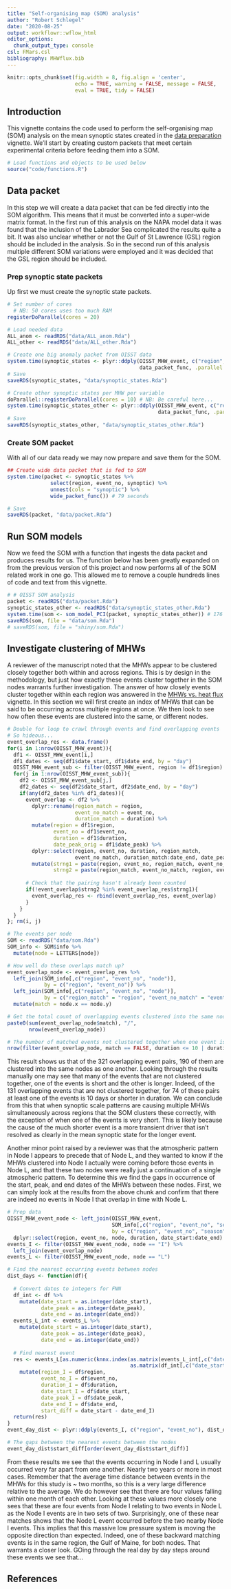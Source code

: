 ```yaml
---
title: "Self-organising map (SOM) analysis"
author: "Robert Schlegel"
date: "2020-08-25"
output: workflowr::wflow_html
editor_options:
  chunk_output_type: console
csl: FMars.csl
bibliography: MHWflux.bib
---
```


```r
knitr::opts_chunk$set(fig.width = 8, fig.align = 'center',
                      echo = TRUE, warning = FALSE, message = FALSE, 
                      eval = TRUE, tidy = FALSE)
```

## Introduction

This vignette contains the code used to perform the self-organising map (SOM) analysis on the mean synoptic states created in the [data preparation](https://robwschlegel.github.io/MHWflux/data-prep.html) vignette. We'll start by creating custom packets that meet certain experimental criteria before feeding them into a SOM.

```r
# Load functions and objects to be used below
source("code/functions.R")
```

## Data packet

In this step we will create a data packet that can be fed directly into the SOM algorithm. This means that it must be converted into a super-wide matrix format. In the first run of this analysis on the NAPA model data it was found that the inclusion of the Labrador Sea complicated the results quite a bit. It was also unclear whether or not the Gulf of St Lawrence (GSL) region should be included in the analysis. So in the second run of this analysis multiple different SOM variations were employed and it was decided that the GSL region should be included.

### Prep synoptic state packets

Up first we must create the synoptic state packets.

```r
# Set number of cores
  # NB: 50 cores uses too much RAM
registerDoParallel(cores = 20)

# Load needed data
ALL_anom <- readRDS("data/ALL_anom.Rda")
ALL_other <- readRDS("data/ALL_other.Rda")

# Create one big anomaly packet from OISST data
system.time(synoptic_states <- plyr::ddply(OISST_MHW_event, c("region", "event_no"),
                                           data_packet_func, .parallel = T, df = ALL_anom)) # 129 seconds
# Save
saveRDS(synoptic_states, "data/synoptic_states.Rda")

# Create other synoptic states per MHW per variable
doParallel::registerDoParallel(cores = 10) # NB: Be careful here...
system.time(synoptic_states_other <- plyr::ddply(OISST_MHW_event, c("region", "event_no"),
                                                 data_packet_func, .parallel = T, df = ALL_other)) # 212 seconds
# Save
saveRDS(synoptic_states_other, "data/synoptic_states_other.Rda")
```

### Create SOM packet

With all of our data ready we may now prepare and save them for the SOM.

```r
## Create wide data packet that is fed to SOM
system.time(packet <- synoptic_states %>%
              select(region, event_no, synoptic) %>%
              unnest(cols = "synoptic") %>%
              wide_packet_func()) # 79 seconds

# Save
saveRDS(packet, "data/packet.Rda")
```

## Run SOM models

Now we feed the SOM with a function that ingests the data packet and produces results for us. The function below has been greatly expanded on from the previous version of this project and now performs all of the SOM related work in one go. This allowed me to remove a couple hundreds lines of code and text from this vignette.

```r
# # OISST SOM analysis
packet <- readRDS("data/packet.Rda")
synoptic_states_other <- readRDS("data/synoptic_states_other.Rda")
system.time(som <- som_model_PCI(packet, synoptic_states_other)) # 176 seconds
saveRDS(som, file = "data/som.Rda")
# saveRDS(som, file = "shiny/som.Rda")
```

## Investigate clustering of MHWs

A reviewer of the manuscript noted that the MHWs appear to be clustered closely together both within and across regions. This is by design in the methodology, but just how exactly these events cluster together in the SOM nodes warrants further investigation. The answer of how closely events cluster together within each region was answered in the [MHWs vs. heat flux](https://robwschlegel.github.io/MHWflux/mhw-flux.html#Small_events_and_the_shoaling_MLD) vignette. In this section we will first create an index of MHWs that can be said to be occurring across multiple regions at once. We then look to see how often these events are clustered into the same, or different nodes.

```r
# Double for loop to crawl through events and find overlapping events
# So hideous...
event_overlap_res <- data.frame()
for(i in 1:nrow(OISST_MHW_event)){
  df1 <- OISST_MHW_event[i,]
  df1_dates <- seq(df1$date_start, df1$date_end, by = "day")
  OISST_MHW_event_sub <- filter(OISST_MHW_event, region != df1$region)
  for(j in 1:nrow(OISST_MHW_event_sub)){
    df2 <- OISST_MHW_event_sub[j,]
    df2_dates <- seq(df2$date_start, df2$date_end, by = "day")
    if(any(df2_dates %in% df1_dates)){
      event_overlap <- df2 %>% 
        dplyr::rename(region_match = region, 
                      event_no_match = event_no,
                      duration_match = duration) %>% 
        mutate(region = df1$region,
               event_no = df1$event_no,
               duration = df1$duration,
               date_peak_orig = df1$date_peak) %>% 
        dplyr::select(region, event_no, duration, region_match, 
                      event_no_match, duration_match:date_end, date_peak_orig) %>% 
        mutate(strng1 = paste(region, event_no, region_match, event_no_match),
               strng2 = paste(region_match, event_no_match, region, event_no))
      
      # Check that the pairing hasn't already been counted
      if(!event_overlap$strng2 %in% event_overlap_res$strng1){
        event_overlap_res <- rbind(event_overlap_res, event_overlap)
      }
    }
  }
}; rm(i, j)

# The events per node
SOM <- readRDS("data/som.Rda")
SOM_info <- SOM$info %>% 
  mutate(node = LETTERS[node])

# How well do these overlaps match up?
event_overlap_node <- event_overlap_res %>% 
  left_join(SOM_info[,c("region", "event_no", "node")], 
            by = c("region", "event_no")) %>% 
  left_join(SOM_info[,c("region", "event_no", "node")], 
            by = c("region_match" = "region", "event_no_match" = "event_no")) %>% 
  mutate(match = node.x == node.y)

# Get the total count of overlapping events clustered into the same node
paste0(sum(event_overlap_node$match), "/",
       nrow(event_overlap_node))

# The number of matched events not clustered together when one event is 10 days or shorter
nrow(filter(event_overlap_node, match == FALSE, duration <= 10 | duration_match <= 10))
```

This result shows us that of the 321 overlapping event pairs, 190 of them are clustered into the same nodes as one another. Looking through the results manually one may see that many of the events that are not clustered together, one of the events is short and the other is longer. Indeed, of the 131 overlapping events that are not clustered together, for 74 of these pairs at least one of the events is 10 days or shorter in duration. We can conclude from this that when synoptic scale patterns are causing multiple MHWs simultaneously across regions that the SOM clusters these correctly, with the exception of when one of the events is very short. This is likely because the cause of the much shorter event is a more transient driver that isn't resolved as clearly in the mean synoptic state for the longer event.

Another minor point raised by a reviewer was that the atmospheric pattern in Node I appears to precede that of Node L, and they wanted to know if the MHWs clustered into Node I actually were coming before those events in Node L, and that these two nodes were really just a continuation of a single atmospheric pattern. To determine this we find the gaps in occurrence of the start, peak, and end dates of the MHWs between these nodes. First, we can simply look at the results from the above chunk and confirm that there are indeed no events in Node I that overlap in time with Node L.

```r
# Prep data
OISST_MHW_event_node <- left_join(OISST_MHW_event, 
                                  SOM_info[,c("region", "event_no", "season_peak", "node")], 
                                  by = c("region", "event_no", "season" = "season_peak")) %>% 
  dplyr::select(region, event_no, node, duration, date_start:date_end)
events_I <- filter(OISST_MHW_event_node, node == "I") %>% 
  left_join(event_overlap_node)
events_L <- filter(OISST_MHW_event_node, node == "L")

# Find the nearest occurring events between nodes
dist_days <- function(df){
  
  # Convert dates to integers for FNN
  df_int <- df %>% 
    mutate(date_start = as.integer(date_start),
           date_peak = as.integer(date_peak),
           date_end = as.integer(date_end))
  events_L_int <- events_L %>% 
    mutate(date_start = as.integer(date_start),
           date_peak = as.integer(date_peak),
           date_end = as.integer(date_end))
  
  # Find nearest event
  res <- events_L[as.numeric(knnx.index(as.matrix(events_L_int[,c("date_start", "date_peak", "date_end")]),
                                        as.matrix(df_int[,c("date_start", "date_peak", "date_end")]), k = 1)),] %>% 
    mutate(region_I = df$region,
           event_no_I = df$event_no,
           duration_I = df$duration,
           date_start_I = df$date_start,
           date_peak_I = df$date_peak,
           date_end_I = df$date_end,
           start_diff = date_start - date_end_I)
  return(res)
}
event_day_dist <- plyr::ddply(events_I, c("region", "event_no"), dist_days)

# The gaps between the nearest events between the nodes
event_day_dist$start_diff[order(event_day_dist$start_diff)]
```

From these results we see that the events occurring in Node I and L usually occurred very far apart from one another. Nearly two years or more in most cases. Remember that the average time distance between events in the MHWs for this study is ~ two months, so this is a very large difference relative to the average. We do however see that there are four values falling within one month of each other. Looking at these values more closely one sees that these are four events from Node I relating to two events in Node L as the Node I events are in two sets of two. Surprisingly, one of these near matches shows that the Node L event occurred before the two nearby Node I events. This implies that this massive low pressure system is moving the opposite direction than expected. Indeed, one of these backward matching events is in the same region, the Gulf of Maine, for both nodes. That warrants a closer look. GOing through the real day by day steps around these events we see that... 

## References


